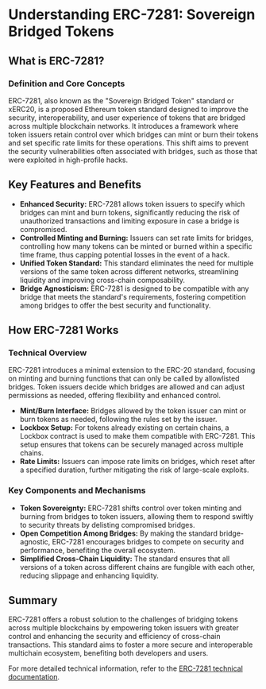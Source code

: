 # Understanding ERC-7281: Sovereign Bridged Tokens

## What is ERC-7281?

### Definition and Core Concepts
ERC-7281, also known as the "Sovereign Bridged Token" standard or xERC20, is a proposed Ethereum token standard designed to improve the security, interoperability, and user experience of tokens that are bridged across multiple blockchain networks. It introduces a framework where token issuers retain control over which bridges can mint or burn their tokens and set specific rate limits for these operations. This shift aims to prevent the security vulnerabilities often associated with bridges, such as those that were exploited in high-profile hacks.

## Key Features and Benefits

- **Enhanced Security:** ERC-7281 allows token issuers to specify which bridges can mint and burn tokens, significantly reducing the risk of unauthorized transactions and limiting exposure in case a bridge is compromised.
- **Controlled Minting and Burning:** Issuers can set rate limits for bridges, controlling how many tokens can be minted or burned within a specific time frame, thus capping potential losses in the event of a hack.
- **Unified Token Standard:** This standard eliminates the need for multiple versions of the same token across different networks, streamlining liquidity and improving cross-chain composability.
- **Bridge Agnosticism:** ERC-7281 is designed to be compatible with any bridge that meets the standard's requirements, fostering competition among bridges to offer the best security and functionality.

## How ERC-7281 Works

### Technical Overview
ERC-7281 introduces a minimal extension to the ERC-20 standard, focusing on minting and burning functions that can only be called by allowlisted bridges. Token issuers decide which bridges are allowed and can adjust permissions as needed, offering flexibility and enhanced control. 

- **Mint/Burn Interface:** Bridges allowed by the token issuer can mint or burn tokens as needed, following the rules set by the issuer.
- **Lockbox Setup:** For tokens already existing on certain chains, a Lockbox contract is used to make them compatible with ERC-7281. This setup ensures that tokens can be securely managed across multiple chains.
- **Rate Limits:** Issuers can impose rate limits on bridges, which reset after a specified duration, further mitigating the risk of large-scale exploits.

### Key Components and Mechanisms

- **Token Sovereignty:** ERC-7281 shifts control over token minting and burning from bridges to token issuers, allowing them to respond swiftly to security threats by delisting compromised bridges.
- **Open Competition Among Bridges:** By making the standard bridge-agnostic, ERC-7281 encourages bridges to compete on security and performance, benefiting the overall ecosystem.
- **Simplified Cross-Chain Liquidity:** The standard ensures that all versions of a token across different chains are fungible with each other, reducing slippage and enhancing liquidity.

## Summary
ERC-7281 offers a robust solution to the challenges of bridging tokens across multiple blockchains by empowering token issuers with greater control and enhancing the security and efficiency of cross-chain transactions. This standard aims to foster a more secure and interoperable multichain ecosystem, benefiting both developers and users.

For more detailed technical information, refer to the [ERC-7281 technical documentation](https://github.com/ethereum/EIPs/issues/7281).
